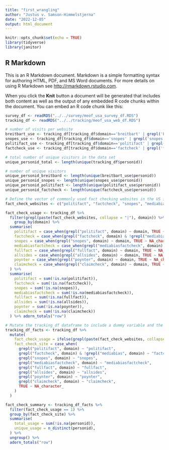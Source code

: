 ```yaml
---
title: "first_wrangling"
author: "Justus v. Samson-Himmelstjerna"
date: "2022-12-05"
output: html_document
---
```


```r
knitr::opts_chunk$set(echo = TRUE)
library(tidyverse)
library(janitor)
```

## R Markdown

This is an R Markdown document. Markdown is a simple formatting syntax for authoring HTML, PDF, and MS Word documents. For more details on using R Markdown see <http://rmarkdown.rstudio.com>.

When you click the **Knit** button a document will be generated that includes both content as well as the output of any embedded R code chunks within the document. You can embed an R code chunk like this:
```r
survey_df <- readRDS("../../survey/meof_usa_survey_df.RDS")
tracking_df <- readRDS("../../tracking/meof_usa_web_df.RDS")
```

```r
# number of visits per website
breitbart_use <- tracking_df[tracking_df$domain=='breitbart' | grepl('breitbart',tracking_df$domain),]
snopes_use <- tracking_df[tracking_df$domain=='snopes' | grepl('snopes',tracking_df$domain),]
politifact_use <- tracking_df[tracking_df$domain=='politifact' | grepl('politifact',tracking_df$domain),]
factcheck_use <- tracking_df[tracking_df$domain=='factcheck' | grepl('factcheck',tracking_df$domain) & !grepl("mediabias", tracking_df$domain),]

# total number of unique visitors in the data set
unique_personid_total <- length(unique(tracking_df$personid))

# number of unique visitors
unique_personid_breitbard <- length(unique(breitbart_use$personid))
unique_personid_snopes <- length(unique(snopes_use$personid))
unique_personid_politifact <- length(unique(politifact_use$personid))
unique_personid_factcheck <- length(unique(factcheck_use$personid))
```

```r
# Define the vector of commonly used fact checking websites in the US in late 2018
fact_check_websites <- c("politifact", "factcheck", "snopes", "mediabiasfactcheck", "fullfact", "allsides", "poynter", "claimcheck")

fact_check_usage <- tracking_df %>%
  filter(grepl(paste(fact_check_websites, collapse = "|"), domain)) %>%
    group_by(domain) %>%
  summarise(
    politifact = case_when(grepl("politifact", domain) ~ domain, TRUE ~ NA_character_),
    factcheck = case_when(grepl("factcheck", domain) & !grepl("mediabias", domain) ~ domain, TRUE ~ NA_character_),
    snopes = case_when(grepl("snopes", domain) ~ domain, TRUE ~ NA_character_),
    mediabiasfactcheck = case_when(grepl("mediabiasfactcheck", domain) ~ domain, TRUE ~ NA_character_),
    fullfact = case_when(grepl("fullfact", domain) ~ domain, TRUE ~ NA_character_),
    allsides = case_when(grepl("allsides", domain) ~ domain, TRUE ~ NA_character_),
    poynter = case_when(grepl("poynter", domain) ~ domain, TRUE ~ NA_character_),
    claimcheck = case_when(grepl("claimcheck", domain) ~ domain, TRUE ~ NA_character_)
  ) %>% 
  summarise(
    politifact = sum(!is.na(politifact)),
    factcheck = sum(!is.na(factcheck)),
    snopes = sum(!is.na(snopes)),
    mediabiasfactcheck = sum(!is.na(mediabiasfactcheck)),
    fullfact = sum(!is.na(fullfact)),
    allsides = sum(!is.na(allsides)),
    poynter = sum(!is.na(poynter)),
    claimcheck = sum(!is.na(claimcheck))
  ) %>% adorn_totals("row")

```

```r

# Mutate the tracking_df dataframe to include a dummy variable and the corresponding string from the vector of fact-checking websites
tracking_df_facts <- tracking_df %>%
  mutate(
    fact_check_usage = ifelse(grepl(paste(fact_check_websites, collapse = "|"), domain), 1, 0),
    fact_check_site = case_when(
      grepl("politifact", domain) ~ "politifact",
      grepl("factcheck", domain) & !grepl("mediabias", domain) ~ "factcheck",
      grepl("snopes", domain) ~ "snopes",
      grepl("mediabiasfactcheck", domain) ~ "mediabiasfactcheck",
      grepl("fullfact", domain) ~ "fullfact",
      grepl("allsides", domain) ~ "allsides",
      grepl("poynter", domain) ~ "poynter",
      grepl("claimcheck", domain) ~ "claimcheck",
      TRUE ~ NA_character_
    )
  )
```

```r
fact_check_summary <- tracking_df_facts %>%
  filter(fact_check_usage == 1) %>%
  group_by(fact_check_site) %>%
  summarise(
    total_usage = sum(!is.na(personid)),
    unique_usage = n_distinct(personid),
  ) %>%
  ungroup() %>%
  adorn_totals("row")
```